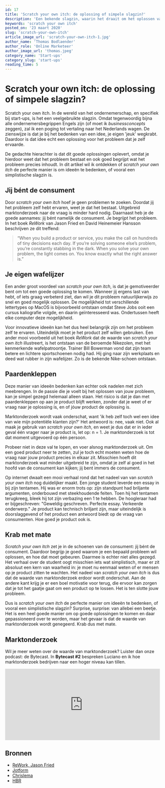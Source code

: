 ```yaml
---
id: 17
title: 'Scratch your own itch: de oplossing of simpele slagzin?'
description: 'Een bekende slagzin, waarin het draait om het oplossen van je eigen ervaarde problemen. Geeft dit een extra motivatie boost of juist een tunnelvisie?'
keywords: 'scratch your own itch'
posted_on: '23 maart 2020'
slug: 'scratch-your-own-itch'
article_image_url: 'scratch-your-own-itch-1.jpg'
author_name: 'Thomas Bodlaender'
author_role: 'Online Marketeer'
author_image_url: 'thomas.jpeg'
category_name: 'Start-ups'
category_slug: 'start-ups'
reading_time: 5
---
```




# Scratch your own itch: de oplossing of simpele slagzin?

Scratch your own itch. In de wereld van het ondernemerschap, en specifiek bij start-ups, is het een veelgebruikte slagzin. Omdat tegenwoordig bijna alle ondernemersbegrippen Engels zijn (of moet ik *businessconcepts* zeggen), zal ik een poging tot vertaling naar het Nederlands wagen. De zienswijze is dat je bij het bedenken van een idee, je eigen 'jeuk' wegkrabt. Daardoor is dat idee echt een oplossing voor het probleem dat je zelf ervaarde.

De gedachte hierachter is dat dit goede oplossingen oplevert, omdat je hierdoor weet dat het probleem bestaat en ook goed begrijpt wat het probleem precies inhoudt. In dit artikel wil ik ontdekken of *scratch your own itch* de perfecte manier is om ideeën te bedenken, of vooral een simplistische slagzin is.

## Jij bént de consument
Door *scratch your own itch* hoef je geen problemen te zoeken. Doordat jij het probleem zelf hebt ervaren, weet je dat het bestaat. Uitgebreid marktonderzoek naar de vraag is minder hard nodig. Daarnaast heb je de goede aannames: jij bént namelijk de consument. Je begrijpt het probleem. In het boek *ReWork* van Jason Fried en David Heinemeier Hansson beschrijven ze dit treffend:
> “When you build a product or service, you make the call on hundreds of tiny decisions each day. If you’re solving someone else’s problem, you’re constantly stabbing in the dark. When you solve your own problem, the light comes on. You know exactly what the right answer is.”

## Je eigen wafelijzer
Een ander groot voordeel van *scratch your own itch*, is dat je gemotiveerder bent om tot een goede oplossing te komen. Wanneer jij ergens last van hebt, of iets graag verbeterd ziet, dan wil je dit probleem natuurlijkerwijs zo snel en goed mogelijk oplossen. De mogelijkheid tot verschillende lettertypes op MacOS is bijvoorbeeld ontstaan omdat Steve Jobs ooit een cursus kaliografie volgde, en daarin geïnteresseerd was. Ondertussen heeft elke computer deze mogelijkheid.

Voor innovatieve ideeën kan het dus heel belangrijk zijn om het probleem zelf te ervaren. Uiteindelijk moet je het product zelf willen gebruiken. Een ander mooi voorbeeld uit het boek *ReWork* dat de waarde van *scratch your own itch* illustreert, is het ontstaan van de beroemde Nikezolen, met het kenmerkende wafelpatroontje. Trainer Bill Bowerman vond dat zijn team betere en lichtere sportschoenen nodig had. Hij ging naar zijn werkplaats en deed wat rubber in zijn wafelijzer. Zo is de bekende Nike-schoen ontstaan.

## Paardenkleppen
Deze manier van ideeën bedenken kan echter ook nadelen met zich meebrengen. In de passie die je voelt bij het oplossen van jouw probleem, kan je simpel gezegd helemaal alleen staan. Het risico is dat je dan met paardenkleppen op aan je product blijft werken, zonder dat je weet of er vraag naar je oplossing is, en of jóuw product de oplossing is.

Marktonderzoek wordt vaak onderschat, want 'ik heb zelf toch wel een idee van wie mijn potentiële klanten zijn?' Het antwoord is: nee, vaak niet. Ook al maak je gebruik van *scratch your own itch*, en weet je dus dat er in ieder geval één vrager naar je product is, let op: n = 1. Je marktonderzoek is tot dat moment uitgevoerd op één persoon.

Probeer niet in deze val te lopen, en voer alsnog marktonderzoek uit. Om een goed product neer te zetten, zul je toch echt moeten weten hoe de vraag naar jouw product precies in elkaar zit. Misschien hoeft dit marktonderzoek wat minder uitgebreid te zijn, omdat je zelf al goed in het hoofd van de consument kan kijken; jij bent immers de consument.

Op internet dwaalt een mooi verhaal rond dat het nadeel van van *scratch your own itch* nog duidelijker maakt. Een jonge student leverde een essay in bij zijn tentamen. Hij was er enorm trots op: zijn standpunt had briljante argumenten, onderbouwd met steekhoudende feiten. Toen hij het tentamen terugkreeg, bleek hij tot zijn verbazing een 1 te hebben. De hoogleraar had er bijgeschreven: "Geweldig geschreven. Perfecte essay. Verkeerde onderwerp." Je product kan technisch briljant zijn, maar uiteindelijk is doorslaggevend of het product een antwoord biedt op de vraag van consumenten. Hoe goed je product ook is.

## Krab met mate
*Scratch your own itch* zet je in de schoenen van de consument: jij bént de consument. Daardoor begrijp je goed waarom je een bepaald probleem wil oplossen, en hoe dat moet gebeuren. Daarmee is echter niet alles gezegd. Het verhaal over de student oogt misschien iets wat simplistisch, maar er zit absoluut een kern van waarheid in: je moet nu eenmaal weten of er mensen op je product zitten te wachten. Het nadeel van *scratch your own itch* is dus dat de waarde van marktonderzoek erdoor wordt onderschat. Aan de andere kant krijg je er een boel motivatie voor terug, die ervoor kan zorgen dat je tot het gaatje gaat om een product op te lossen. Het is ten slotte jouw probleem.

Dus is *scratch your own itch* de perfecte manier om ideeën te bedenken, of vooral een simplistische slagzin? Surprise, surprise: van allebei een beetje. Het is een heel goede manier om op goede oplossingen te komen en daar gepassioneerd over te worden, maar het gevaar is dat de waarde van marktonderzoek wordt genegeerd. Krab dus met mate.

## Marktonderzoek
Wil je meer weten over de waarde van marktonderzoek? Luister dan onze podcast: de Bytecast. In **Bytecast #2** bespreken Luciano en ik hoe marktonderzoek bedrijven naar een hoger niveau kan tillen.

<iframe src="https://open.spotify.com/embed-podcast/episode/2OfROJKGE9ji1tJtZb2dJo" width="100%" height="232" frameborder="0" allowtransparency="true" allow="encrypted-media"></iframe>


## Bronnen
* [ReWork, Jason Fried](https://www.bol.com/nl/f/rework/9200000001208718/)
* [Jotform](https://www.jotform.com/blog/scratch-own-itch/)
* [Chrislema](https://chrislema.com/dont-scratch-your-itch/)
* [HBR](https://hbr.org/2014/05/when-scratch-your-own-itch-is-dangerous-advice-for-entrepreneurs)

